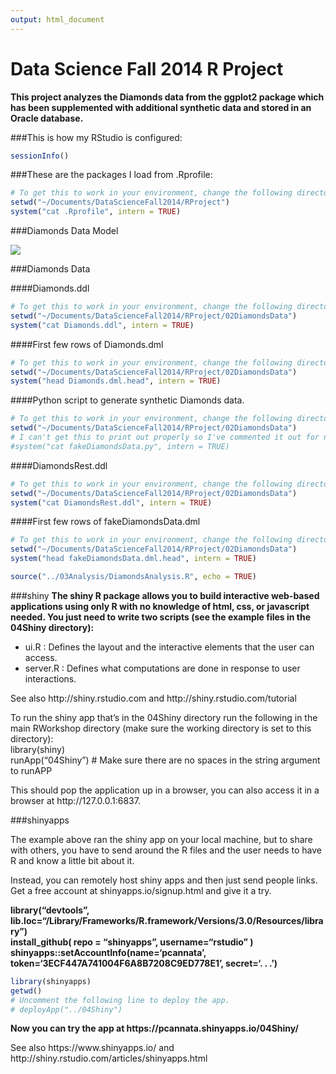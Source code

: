 ```yaml
---
output: html_document
---
```

Data Science Fall 2014 R Project
===
**This project analyzes the Diamonds data from the ggplot2 package which has been supplemented with additional synthetic data and stored in an Oracle database.**

###This is how my RStudio is configured:
```r
sessionInfo()
```

###These are the packages I load from .Rprofile:
```r
# To get this to work in your environment, change the following directory/folder path to the path to your project files.
setwd("~/Documents/DataScienceFall2014/RProject")
system("cat .Rprofile", intern = TRUE)
```

###Diamonds Data Model

![](./DiamondsDataModel.png)  

###Diamonds Data 

####Diamonds.ddl 

```r
# To get this to work in your environment, change the following directory/folder path to the path to your project files.
setwd("~/Documents/DataScienceFall2014/RProject/02DiamondsData")
system("cat Diamonds.ddl", intern = TRUE)
``` 

####First few rows of Diamonds.dml

```r
# To get this to work in your environment, change the following directory/folder path to the path to your project files.
setwd("~/Documents/DataScienceFall2014/RProject/02DiamondsData")
system("head Diamonds.dml.head", intern = TRUE)
``` 

####Python script to generate synthetic Diamonds data.

```r
# To get this to work in your environment, change the following directory/folder path to the path to your project files.
setwd("~/Documents/DataScienceFall2014/RProject/02DiamondsData")
# I can't get this to print out properly so I've commented it out for now.
#system("cat fakeDiamondsData.py", intern = TRUE)
``` 

####DiamondsRest.ddl 

```r
# To get this to work in your environment, change the following directory/folder path to the path to your project files.
setwd("~/Documents/DataScienceFall2014/RProject/02DiamondsData")
system("cat DiamondsRest.ddl", intern = TRUE)
``` 

####First few rows of fakeDiamondsData.dml

```r
# To get this to work in your environment, change the following directory/folder path to the path to your project files.
setwd("~/Documents/DataScienceFall2014/RProject/02DiamondsData")
system("head fakeDiamondsData.dml.head", intern = TRUE)
``` 

```r
source("../03Analysis/DiamondsAnalysis.R", echo = TRUE)
```

###shiny
**The shiny R package allows you to build interactive web-based applications using only R with no knowledge of html, css, or javascript needed. You just need to write two scripts (see the example files in the 04Shiny directory):**  

* ui.R : Defines the layout and the interactive elements that the user can access.  
* server.R : Defines what computations are done in response to user interactions. 

See also http://shiny.rstudio.com and http://shiny.rstudio.com/tutorial 

To run the shiny app that's in the 04Shiny directory run the following in the main RWorkshop directory (make sure the working directory is set to this directory):  
library(shiny)  
runApp("04Shiny")   # Make sure there are no spaces in the string argument to runAPP

This should pop the application up in a browser, you can also access it in a browser at http://127.0.0.1:6837. 

###shinyapps

The example above ran the shiny app on your local machine, but to share with others, you have to send around the R files and the user needs to have R and know a little bit about it.

Instead, you can remotely host shiny apps and then just send people links. Get a free account at shinyapps.io/signup.html and give it a try.

**library("devtools", lib.loc="/Library/Frameworks/R.framework/Versions/3.0/Resources/library")  
install_github( repo = "shinyapps", username="rstudio" )  
shinyapps::setAccountInfo(name='pcannata', token='3ECF447A741004F6A8B7208C9ED778E1', secret='. . . ')**  

```r
library(shinyapps)
getwd()
# Uncomment the following line to deploy the app.
# deployApp("../04Shiny")
```

**Now you can try the app at https://pcannata.shinyapps.io/04Shiny/ **  

See also https://www.shinyapps.io/ and http://shiny.rstudio.com/articles/shinyapps.html 
